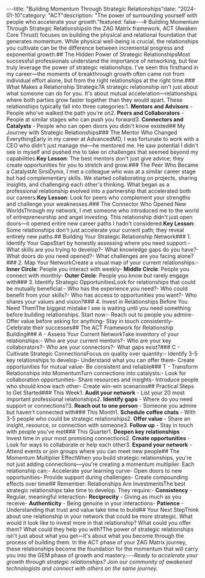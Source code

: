 ---title: "Building Momentum Through Strategic Relationships"date: "2024-01-10"category: "ACT"description: "The power of surrounding yourself with people who accelerate your growth."featured: false---# Building Momentum Through Strategic RelationshipsIn the ZAG Matrix framework, ACT (Awaken Core Thrust) focuses on building the physical and relational foundation that generates momentum. While physical well-being is crucial, the relationships you cultivate can be the difference between incremental progress and exponential growth.## The Hidden Power of Strategic RelationshipsMost successful professionals understand the importance of networking, but few truly leverage the power of strategic relationships. I've seen this firsthand in my career—the moments of breakthrough growth often came not from individual effort alone, but from the right relationships at the right time.### What Makes a Relationship Strategic?A strategic relationship isn't just about what someone can do for you. It's about mutual acceleration—relationships where both parties grow faster together than they would apart. These relationships typically fall into three categories:1. **Mentors and Advisors** - People who've walked the path you're on2. **Peers and Collaborators** - People at similar stages who can push you forward3. **Connectors and Catalysts** - People who can open doors you didn't know existed## My Journey with Strategic Relationships### The Mentor Who Changed EverythingEarly in my career at AdvancedMD, I was fortunate to work with a CEO who didn't just manage me—he mentored me. He saw potential I didn't see in myself and pushed me to take on challenges that seemed beyond my capabilities.**Key Lesson**: The best mentors don't just give advice; they create opportunities for you to stretch and grow.### The Peer Who Became a CatalystAt SirsiDynix, I met a colleague who was at a similar career stage but had complementary skills. We started collaborating on projects, sharing insights, and challenging each other's thinking. What began as a professional relationship evolved into a partnership that accelerated both our careers.**Key Lesson**: Look for peers who complement your strengths and challenge your weaknesses.### The Connector Who Opened New WorldsThrough my network, I met someone who introduced me to the world of entrepreneurship and angel investing. This relationship didn't just open doors—it opened entire new career paths I hadn't considered.**Key Lesson**: Some relationships don't just accelerate your current path; they reveal entirely new paths.## Building Your Strategic Relationship Network### 1. Identify Your GapsStart by honestly assessing where you need support:- What skills are you trying to develop?- What knowledge gaps do you have?- What doors do you need opened?- What challenges are you facing alone?### 2. Map Your NetworkCreate a visual map of your current relationships:- **Inner Circle**: People you interact with weekly- **Middle Circle**: People you connect with monthly- **Outer Circle**: People you know but rarely engage with### 3. Identify Strategic OpportunitiesLook for relationships that could be mutually beneficial:- Who has the experience you need?- Who could benefit from your skills?- Who has access to opportunities you want?- Who shares your values and vision?### 4. Invest in Relationships Before You Need ThemThe biggest mistake I see is waiting until you need something before building relationships. Start now:- Reach out to people you admire- Offer value before asking for anything- Stay in touch consistently- Celebrate their successes## The ACT Framework for Relationship Building### A - Assess Your Current NetworkTake inventory of your relationships:- Who are your current mentors?- Who are your key collaborators?- Who are your connectors?- What gaps exist?### C - Cultivate Strategic ConnectionsFocus on quality over quantity:- Identify 3-5 key relationships to develop- Understand what you can offer them- Create opportunities for mutual value- Be consistent and reliable### T - Transform Relationships into MomentumTurn connections into catalysts:- Look for collaboration opportunities- Share resources and insights- Introduce people who should know each other- Create win-win scenarios## Practical Steps to Get Started### This Week1. **Audit your network** - List your 20 most important professional relationships2. **Identify gaps** - Where do you need support or connections?3. **Reach out to one person** - Someone you admire but haven't connected with### This Month1. **Schedule coffee chats** - With 3-5 people who could be strategic relationships2. **Offer value** - Share an insight, resource, or connection with someone3. **Follow up** - Stay in touch with people you've met### This Quarter1. **Deepen key relationships** - Invest time in your most promising connections2. **Create opportunities** - Look for ways to collaborate or help each other3. **Expand your network** - Attend events or join groups where you can meet new people## The Momentum Multiplier EffectWhen you build strategic relationships, you're not just adding connections—you're creating a momentum multiplier. Each relationship can:- Accelerate your learning curve- Open doors to new opportunities- Provide support during challenges- Create compounding effects over time## Remember: Relationships Are InvestmentsThe best strategic relationships take time to develop. They require:- **Consistency** - Regular, meaningful interaction- **Reciprocity** - Giving as much as you receive- **Authenticity** - Being genuine in your interactions- **Patience** - Understanding that trust and value take time to build## Your Next StepThink about one relationship in your network that could be more strategic. What would it look like to invest more in that relationship? What could you offer them? What could they help you with?The power of strategic relationships isn't just about what you get—it's about what you become through the process of building them. In the ACT phase of your ZAG Matrix journey, these relationships become the foundation for the momentum that will carry you into the GEM phase of growth and mastery.---*Ready to accelerate your growth through strategic relationships? Join our community of awakened technologists and connect with others on the same journey.* 